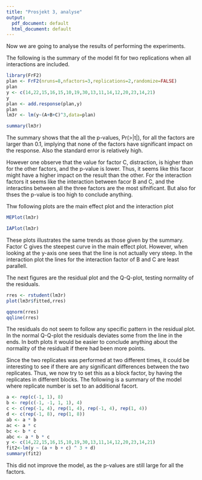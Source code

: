 ```yaml
---
title: "Prosjekt 3, analyse"
output:
  pdf_document: default
  html_document: default
---
```


Now we are going to analyse the results of performing the experiments.

The following is the summary of the model fit for two replications when all interactions are included. 
```r
library(FrF2)
plan <- FrF2(nruns=8,nfactors=3,replications=2,randomize=FALSE)
plan
y <- c(14,22,15,16,15,10,19,30,13,11,14,12,20,23,14,21)
y
plan <- add.response(plan,y)
plan
lm3r <- lm(y~(A+B+C)^3,data=plan)
```

```r
summary(lm3r)
```
The summary shows that the all the p-values, Pr(>|t|), for all the factors are larger than 0.1, implying that none of the factors have significant impact on the response. Also the standard error is relatively high. 

However one observe that the value for factor C, distraction, is higher than for the other factors, and the p-value is lower. Thus, it seems like this facor might have a higher impact on the result than the other. For the interaction factors it seems like the interaction between facor B and C, and the interactins between all the three factors are the most sifnificant. But also for thses the p-value is too high to conclude anything.

Thw following plots are the main effect plot and the interaction plot
```r
MEPlot(lm3r)
```

```r
IAPlot(lm3r)
```
These plots illustrates the same trends as those given by the summary. Factor C gives the steepest curve in the main effect plot. However, when looking at the y-axis one sees that the line is not actually very steep. In the interaction plot the lines for the interaction factor of B and C are least parallell. 

The next figures are the residual plot and the Q-Q-plot, testing normality of the residuals.
```r
rres <- rstudent(lm3r)
plot(lm3r$fitted,rres)

qqnorm(rres)
qqline(rres)
```

The residuals do not seem to follow any specific pattern in the residual plot. In the normal Q-Q-plot the residuals deviates some from the line in the ends. In both plots it would be easier to conclude anything about the normality of the residualt if there had been more points.

Since the two replicates was performed at two different times, it could be interesting to see if there are any significant differences between the two replicates. Thus, we now try to set this as a block factor, by having the replicates in different blocks. The following is a summary of the model where replicate number is set to an additional facort.

```r
a <- rep(c(-1, 1), 8)
b <- rep(c(-1, -1, 1, 1), 4)
c <- c(rep(-1, 4), rep(1, 4), rep(-1, 4), rep(1, 4))
d <- c(rep(-1, 8), rep(1, 8))
ab <- a * b
ac <- a * c
bc <- b * c
abc <- a * b * c
y <- c(14,22,15,16,15,10,19,30,13,11,14,12,20,23,14,21)
fit2<-lm(y ~ (a + b + c) ^ 3 + d)
summary(fit2)

```
This did not improve the model, as the p-values are still large for all the factors.

